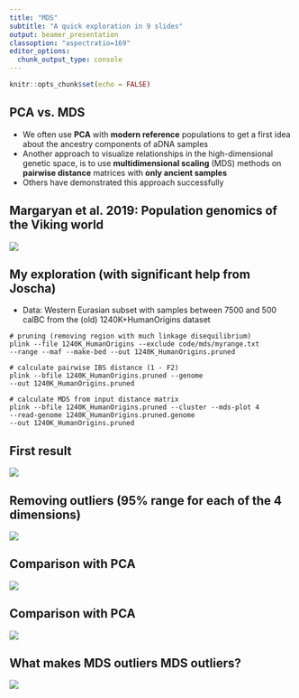 ```yaml
---
title: "MDS"
subtitle: "A quick exploration in 9 slides" 
output: beamer_presentation
classoption: "aspectratio=169"
editor_options: 
  chunk_output_type: console
---
```


```r
knitr::opts_chunk$set(echo = FALSE)
```

## PCA vs. MDS

- We often use **PCA** with **modern reference** populations to get a first idea about the ancestry components of aDNA samples
- Another approach to visualize relationships in the high-dimensional genetic space, is to use **multidimensional scaling** (MDS) methods on **pairwise distance** matrices with **only ancient samples**
- Others have demonstrated this approach successfully

## Margaryan et al. 2019: Population genomics of the Viking world

![](MDS_vikings.jpg)

## My exploration (with significant help from Joscha)

- Data: Western Eurasian subset with samples between 7500 and 500 calBC from the (old) 1240K+HumanOrigins dataset

\noindent\makebox[\linewidth]{\rule{\paperwidth}{0.4pt}}

```
# pruning (removing region with much linkage disequilibrium)
plink --file 1240K_HumanOrigins --exclude code/mds/myrange.txt 
--range --maf --make-bed --out 1240K_HumanOrigins.pruned

# calculate pairwise IBS distance (1 - F2)
plink --bfile 1240K_HumanOrigins.pruned --genome 
--out 1240K_HumanOrigins.pruned

# calculate MDS from input distance matrix
plink --bfile 1240K_HumanOrigins.pruned --cluster --mds-plot 4 
--read-genome 1240K_HumanOrigins.pruned.genome 
--out 1240K_HumanOrigins.pruned
```

## First result

![](../../plots/samples_MDS_unfiltered.jpeg)

## Removing outliers (95% range for each of the 4 dimensions)

![](../../plots/samples_MDS.jpeg)

## Comparison with PCA

![](../../plots/samples_PCA.jpeg)

## Comparison with PCA

![](../../plots/samples_PCA_MDS_comparison.jpeg)

## What makes MDS outliers MDS outliers?

![](../../plots/mds_outlier_analysis.jpeg)
